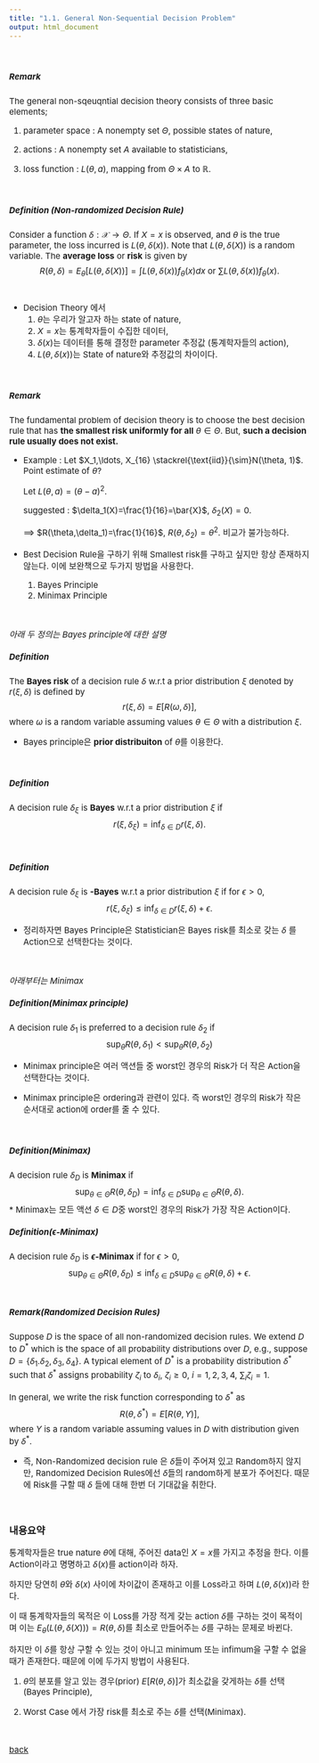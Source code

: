 ```yaml
---
title: "1.1. General Non-Sequential Decision Problem"
output: html_document
---
```


<style type="text/css">

body, td {
   font-size: 15px;
}
pre {
  font-size: 15px
}
</style>

&nbsp;&nbsp;

##### Remark

The general non-sqeuqntial decision theory consists of three basic elements;

1. parameter space : A nonempty set $\Theta$, possible states of nature,

2. actions : A nonempty set $A$ available to statisticians,

3. loss function : $L(\theta,a)$, mapping from $\Theta\times A$ to $\mathbb{R}$.

 
&nbsp;&nbsp;

##### Definition (Non-randomized Decision Rule)
Consider a function $\delta:\mathcal{X}\rightarrow\Theta$. If $X=x$ is observed, and $\theta$ is the true parameter, the loss incurred is $L(\theta, \delta(x))$. Note that $L(\theta, \delta(X))$ is a random variable. The **average loss** or **risk** is given by
$$
R(\theta, \delta)= E_\theta [L(\theta, \delta(X))]=\int L(\theta, \delta(x))f_\theta(x)dx \mbox{ or } \sum L(\theta, \delta(x))f_\theta(x).
$$
&nbsp;

  * Decision Theory 에서 
     1. $\theta$는 우리가 알고자 하는 state of nature, 
     2. $X=x$는 통계학자들이 수집한 데이터,
     3. $\delta(x)$는 데이터를 통해 결정한 parameter 추정값 (통계학자들의 action),
     4. $L(\theta, \delta(x))$는 State of nature와 추정값의 차이이다. 

&nbsp;&nbsp;

##### Remark 
The fundamental problem of decision theory is to choose the best decision rule that has **the smallest risk uniformly for all** $\theta\in \Theta$. But, **such a decision rule usually does not exist.**

   * Example : Let $X_1,\ldots, X_{16} \stackrel{\text{iid}}{\sim}N(\theta, 1)$. Point estimate of $\theta$?
   
      Let $L(\theta, a)=(\theta-a)^2$. 
      
      suggested : $\delta_1(X)=\frac{1}{16}=\bar{X}$, $\delta_2(X)=0$.
  
      $\implies$ $R(\theta,\delta_1)=\frac{1}{16}$, $R(\theta,\delta_2)= \theta^2$. 비교가 불가능하다.

   * Best Decision Rule을 구하기 위해 Smallest risk를 구하고 싶지만 항상 존재하지 않는다. 이에 보완책으로 두가지 방법을 사용한다. 
   
     1. Bayes Principle
     2. Minimax Principle 


\vspace{2cm}

&nbsp;&nbsp;

*아래 두 정의는 Bayes principle에 대한 설명*

##### Definition
The **Bayes risk** of a decision rule $\delta$ w.r.t a prior distribution $\xi$ denoted by $r(\xi,\delta)$ is defined by 
$$
r(\xi,\delta)=E[R(\omega,\delta)],
$$
where $\omega$ is a random variable assuming values $\theta\in \Theta$ with a distribution $\xi$.


  * Bayes principle은  **prior distribuiton** of $\theta$를 이용한다.


&nbsp;&nbsp;

##### Definition
A decision rule $\delta_\xi$ is **Bayes** w.r.t a prior distribution $\xi$ if 
$$
r(\xi, \delta_\xi)=\inf_{\delta\in D}r(\xi,\delta).
$$


&nbsp;&nbsp;

##### Definition
A decision rule $\delta_\xi$ is **\epsilon-Bayes** w.r.t a prior distribution $\xi$ if for $\epsilon > 0$,
$$
r(\xi, \delta_\xi)\le\inf_{\delta\in D}r(\xi,\delta)+\epsilon. 
$$


  * 정리하자면 Bayes Principle은 Statistician은 Bayes risk를 최소로 갖는 $\delta$ 를 Action으로 선택한다는 것이다.



&nbsp;&nbsp;

*아래부터는 Minimax*

##### Definition(Minimax principle)
A decision rule $\delta_1$ is preferred to a decision rule $\delta_2$ if 
$$
\sup_\theta R(\theta, \delta_1) <\sup_\theta R(\theta, \delta_2)
$$

  * Minimax principle은 여러 액션들 중 worst인 경우의 Risk가 더 작은 Action을 선택한다는 것이다. 
  
  * Minimax principle은 ordering과 관련이 있다. 즉 worst인 경우의 Risk가 작은 순서대로 action에 order를 줄 수 있다.

&nbsp;&nbsp;

##### Definition(Minimax)
A decision rule $\delta_D$ is **Minimax** if
$$
\sup_{\theta\in\Theta} R(\theta, \delta_D) = \inf_{\delta\in D} \sup_{\theta\in\Theta}  R(\theta, \delta).
$$
  * Minimax는 모든 액션 $\delta\in D$중 worst인 경우의 Risk가 가장 작은 Action이다. 

##### Definition($\epsilon$-Minimax)
A decision rule $\delta_D$ is **$\epsilon$-Minimax** if for $\epsilon > 0$,
$$
\sup_{\theta\in\Theta} R(\theta, \delta_D) \le \inf_{\delta\in D} \sup_{\theta\in\Theta}  R(\theta, \delta)+\epsilon.
$$
&nbsp;&nbsp;





##### Remark(Randomized Decision Rules)

Suppose $D$ is the space of all non-randomized decision rules. We extend $D$ to $D^*$ which is the space of all probability distributions over $D$, e.g., suppose $D=\{\delta_1.\delta_2,\delta_3,\delta_4\}$. A typical element of $D^*$ is a probability distribution $\delta^*$ such that $\delta^*$ assigns probability $\zeta_i$ to $\delta_i$, $\zeta_i\ge 0$, $i=1,2,3,4$, $\sum_i \zeta_i =1$.

In general, we write the risk function corresponding to $\delta^*$ as 
$$
R(\theta,\delta^*)= E[R(\theta,Y)],
$$
 where $Y$ is a random variable assuming values in $D$ with distribution given by $\delta^*$.
&nbsp;&nbsp;


  * 즉, Non-Randomized decision rule 은 $\delta$들이 주어져 있고 Random하지 않지만, Randomized Decision Rules에선 $\delta$들의 random하게 분포가 주어진다. 때문에 Risk를 구할 때 $\delta$ 들에 대해 한번 더 기대값을 취한다. 

&nbsp;&nbsp;

### 내용요약
통계학자들은 true nature $\theta$에 대해, 주어진 data인 $X=x$를 가지고 추정을 한다. 이를 Action이라고 명명하고 $\delta(x)$를 action이라 하자. 

하지만 당연히 $\theta$와  $\delta(x)$ 사이에 차이값이 존재하고 이를 Loss라고 하며 $L(\theta,\delta(x))$라 한다. 

이 때 통계학자들의 목적은 이 Loss를 가장 적게 갖는 action $\delta$를 구하는 것이 목적이며 이는 $E_\theta(L(\theta,\delta(X)))=R(\theta,\delta)$를 최소로 만들어주는 $\delta$를 구하는 문제로 바뀐다. 

하지만 이 $\delta$를 항상 구할 수 있는 것이 아니고 minimum 또는 infimum을 구할 수 없을 때가 존재한다. 때문에 이에 두가지 방법이 사용된다.

1. $\theta$의 분포를 알고 있는 경우(prior) $E[R(\theta,\delta)]$가 최소값을 갖게하는 $\delta$를 선택(Bayes Principle),

2. Worst Case 에서 가장 risk를 최소로 주는 $\delta$를 선택(Minimax).


&nbsp;&nbsp;

[back](../decision.html)
